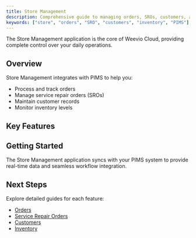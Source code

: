 ```yaml
---
title: Store Management
description: Comprehensive guide to managing orders, SROs, customers, and inventory in Weevio Cloud.
keywords: ["store", "orders", "SRO", "customers", "inventory", "PIMS"]
---
```



The Store Management application is the core of Weevio Cloud, providing complete control over your daily operations.

## Overview

Store Management integrates with PIMS to help you:

- Process and track orders
- Manage service repair orders (SROs)
- Maintain customer records
- Monitor inventory levels

## Key Features

<CardGrid>
  <Card
    title="Orders"
    description="Create, track, and manage customer orders seamlessly."
    href="/docs/store/orders"
  />
  <Card
    title="Service Repair Orders"
    description="Handle SROs with complete tracking and status updates."
    href="/docs/store/sros"
  />
  <Card
    title="Customer Management"
    description="Maintain detailed customer profiles and history."
    href="/docs/store/customers"
  />
  <Card
    title="Inventory"
    description="Track stock levels and manage product inventory."
    href="/docs/store/inventory"
  />
</CardGrid>

## Getting Started

The Store Management application syncs with your PIMS system to provide real-time data and seamless workflow integration.

## Next Steps

Explore detailed guides for each feature:

- [Orders](/docs/store/orders)
- [Service Repair Orders](/docs/store/sros)
- [Customers](/docs/store/customers)
- [Inventory](/docs/store/inventory)
